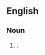 {{also|watchnight|watch-night|Watch Night}}

==English==

===Noun===
{{en-noun}}

# {{alternative form of|watchnight|lang=en}}.
